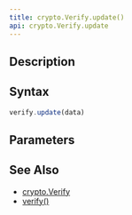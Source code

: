 ```yaml
---
title: crypto.Verify.update()
api: crypto.Verify.update
---
```


## Description

<Summary/>

## Syntax

``` js
verify.update(data)
```

## Parameters

<Parameters/>

## See Also

* [crypto.Verify](/reference/api/crypto/Verify)
* [verify()](/reference/api/crypto/Verify/verify)
